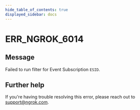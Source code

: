 ```yaml
---
hide_table_of_contents: true
displayed_sidebar: docs
---
```



# ERR_NGROK_6014

## Message

Failed to run filter for Event Subscription `ESID`.

<ErrorDetails error="err_ngrok_6014" />

## Further help

If you're having trouble resolving this error, please reach out to [support@ngrok.com](mailto:support@ngrok.com?subject=Help%20with%20ERR_NGROK_6014).
